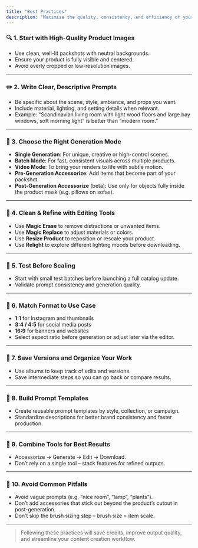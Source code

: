 ```yaml
---
title: "Best Practices"
description: "Maximize the quality, consistency, and efficiency of your visual generations by following these key best practices:"
---
```


### 🔍 1. Start with High-Quality Product Images

- Use clean, well-lit packshots with neutral backgrounds.
- Ensure your product is fully visible and centered.
- Avoid overly cropped or low-resolution images.

---

### ✏️ 2. Write Clear, Descriptive Prompts

- Be specific about the scene, style, ambiance, and props you want.
- Include material, lighting, and setting details when relevant.
- Example: “Scandinavian living room with light wood floors and large bay windows, soft morning light” is better than “modern room.”

---

### 🎯 3. Choose the Right Generation Mode

- **Single Generation**: For unique, creative or high-control scenes.
- **Batch Mode**: For fast, consistent visuals across multiple products.
- **Video Mode**: To bring your renders to life with subtle motion.
- **Pre-Generation Accessorize**: Add items that become part of your packshot.
- **Post-Generation Accessorize** (beta): Use only for objects fully inside the product mask (e.g. pillows on sofas).

---

### 🧹 4. Clean & Refine with Editing Tools

- Use **Magic Erase** to remove distractions or unwanted items.
- Use **Magic Replace** to adjust materials or colors.
- Use **Resize Product** to reposition or rescale your product.
- Use **Relight** to explore different lighting moods before downloading.

---

### 🧪 5. Test Before Scaling

- Start with small test batches before launching a full catalog update.
- Validate prompt consistency and generation quality.

---

### 📐 6. Match Format to Use Case

- **1:1** for Instagram and thumbnails
- **3:4 / 4:5** for social media posts
- **16:9** for banners and websites
- Select aspect ratio before generation or adjust later via the editor.

---

### 📁 7. Save Versions and Organize Your Work

- Use albums to keep track of edits and versions.
- Save intermediate steps so you can go back or compare results.

---

### 🧠 8. Build Prompt Templates

- Create reusable prompt templates by style, collection, or campaign.
- Standardize descriptions for better brand consistency and faster production.

---

### 🔄 9. Combine Tools for Best Results

- Accessorize → Generate → Edit → Download.
- Don’t rely on a single tool – stack features for refined outputs.

---

### 🚫 10. Avoid Common Pitfalls

- Avoid vague prompts (e.g. “nice room”, “lamp”, “plants”).
- Don’t add accessories that stick out beyond the product’s cutout in post-generation.
- Don’t skip the brush sizing step – brush size = item scale.

---

> Following these practices will save credits, improve output quality, and streamline your content creation workflow.